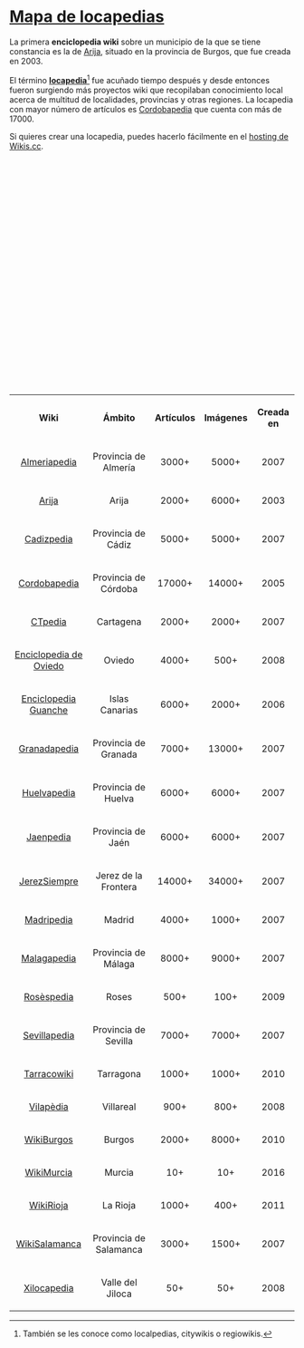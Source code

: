 {{headerleaflet|1=Portada}}
<div class="main">
= [[./index|Mapa de locapedias]] =

La primera '''enciclopedia wiki''' sobre un municipio de la que se tiene constancia es la de [http://www.arija.org/es/index.php?title=Portada Arija], situado en la provincia de Burgos, que fue creada en 2003.

El término '''[http://www.aromeo.net/?p=746 locapedia]'''<ref>También se les conoce como localpedias, citywikis o regiowikis.</ref> fue acuñado tiempo después y desde entonces fueron surgiendo más proyectos wiki que recopilaban conocimiento local acerca de multitud de localidades, provincias y otras regiones. La locapedia con mayor número de artículos es <a href="https://cordobapedia.wikanda.es">Cordobapedia</a> que cuenta con más de 17000.

Si quieres crear una locapedia, puedes hacerlo fácilmente en el <a href="https://wikis.cc">hosting de Wikis.cc</a>.

<div id="map" style="width: 100%; height: 400px;"></div>

<script>
    // http://leafletjs.com/examples/custom-icons.html
    
    var wikis = [
        ["Almeriapedia", 36.841093, -2.471810, "https://almeriapedia.wikanda.es", "almeriapedia-logo.png"], 
        ["Arija", 42.985593, -3.959270, "http://www.arija.org", "arija-logo.png"], 
        ["Cadizpedia", 36.526195, -6.288580, "https://cadizpedia.wikanda.es", "cadizpedia-logo.png"], 
        ["Cordobapedia", 37.878912, -4.779711, "https://cordobapedia.wikanda.es", "cordobapedia-logo.png"], 
        ["CTpedia", 37.625306, -0.996939, "http://www.ctpedia.es", "ctpedia-logo.png"], 
        ["Enciclopedia de Oviedo", 43.361862, -5.849755, "http://el.tesorodeoviedo.es", "oviedo-logo.jpg"], 
        ["Enciclopedia Guanche", 28.270707, -16.639319, "http://www.guanches.org/enciclopedia/", "guanches-logo.png"], 
        ["Granadapedia", 37.176061, -3.588268, "https://granadapedia.wikanda.es", "granadapedia-logo.png"], 
        ["Huelvapedia", 37.237506, -6.979196, "https://huelvapedia.wikanda.es", "huelvapedia-logo.png"], 
        ["Jaenpedia", 37.779784, -3.784721, "https://jaenpedia.wikanda.es", "jaenpedia-logo.png"], 
        ["JerezSiempre", 36.680909, -6.139711, "http://www.jerezsiempre.com", "jerezsiempre-logo.png"], 
        ["Madripedia", 40.416950, -3.703481, "https://madripedia.wikis.cc", "madripedia-logo.png"], 
        ["Malagapedia", 36.719882, -4.419761, "https://malagapedia.wikanda.es", "malagapedia-logo.png"], 
        ["Rosespedia", 42.261610, 3.175204, "http://www.rosespedia.cat", "rosespedia-logo.png"], 
        ["Sevillapedia", 37.382890, -5.989876, "https://sevillapedia.wikanda.es", "sevillapedia-logo.png"], 
        ["Tarracowiki", 41.118859, 1.244362, "http://www.tarracowiki.cat", "tarracowiki-logo.png"], 
        ["Vilapedia", 39.939647, -0.100679, "https://vilapedia.wikis.cc", "vilapedia-logo.jpg"], 
        ["WikiBurgos", 42.340700, -3.704016, "http://www.wikiburgos.es", "wikiburgos-logo.png"], 
        ["WikiMurcia", 37.983984, -1.128697, "http://wikimurcia.com", "wikimurcia-logo.png"], 
        ["WikiRioja", 42.332363, -2.520562, "http://wikirioja.com", "wikirioja-logo.png"], 
        ["WikiSalamanca", 40.965066, -5.663855, "https://wikisalamanca.wikis.cc", "wikisalamanca-logo.png"], 
        ["Xilocapedia", 40.934438, -1.309081, "http://xiloca.org/xilocapedia/", "xilocapedia-logo.png"], 

];
    
    var map = L.map('map').setView([40.416957, -3.703478], 5);
    mapLink = 
        '<a href="https://openstreetmap.org">OpenStreetMap</a>';
    L.tileLayer(
        'https://{s}.tile.openstreetmap.org/{z}/{x}/{y}.png', {
        attribution: '&copy; ' + mapLink + ' Contributors',
        maxZoom: 12,
        }).addTo(map);

    for (var i = 0; i < wikis.length; i++) {
        marker = new L.marker([wikis[i][1],wikis[i][2]])
            .bindPopup('<b><a href="' + wikis[i][3] + '">' + wikis[i][0] + '</a></b><br/><a href="' + wikis[i][3] + '" title="Acceder a ' + wikis[i][0] + '"><img src="images/' + wikis[i][4] + '" width="200px" alt="Logotipo de ' + wikis[i][0] + '" /></a>')
            .addTo(map);
        if ( wikis[i][0] === "Cadizpedia" ) { marker.openPopup(); }
    }
    
</script>

<center>
<table class="wikitable sortable" style="width: 100%;text-align: center;">
<tr>
    <th class="sorttable_alpha">Wiki</th>
    <th class="sorttable_alpha">Ámbito</th>
    <th class="sorttable_numeric">Artículos</th>
    <th class="sorttable_numeric">Imágenes</th>
    <th class="sorttable_numeric">Creada en</th>
</tr>
<tr>
    <td><a href="https://almeriapedia.wikanda.es">Almeriapedia</a></td>
    <td>Provincia de Almería</td>
    <td>3000+</td>
    <td>5000+</td>
    <td>2007</td>
</tr>
<tr>
    <td><a href="http://www.arija.org">Arija</a></td>
    <td>Arija</td>
    <td>2000+</td>
    <td>6000+</td>
    <td>2003</td>
</tr>
<tr>
    <td><a href="https://cadizpedia.wikanda.es">Cadizpedia</a></td>
    <td>Provincia de Cádiz</td>
    <td>5000+</td>
    <td>5000+</td>
    <td>2007</td>
</tr>
<tr>
    <td><a href="https://cordobapedia.wikanda.es">Cordobapedia</a></td>
    <td>Provincia de Córdoba</td>
    <td>17000+</td>
    <td>14000+</td>
    <td>2005</td>
</tr>
<tr>
    <td><a href="http://www.ctpedia.es">CTpedia</a></td>
    <td>Cartagena</td>
    <td>2000+</td>
    <td>2000+</td>
    <td>2007</td>
</tr>
<tr>
    <td><a href="http://el.tesorodeoviedo.es">Enciclopedia de Oviedo</a></td>
    <td>Oviedo</td>
    <td>4000+</td>
    <td>500+</td>
    <td>2008</td>
</tr>
<tr>
    <td><a href="http://www.guanches.org/enciclopedia/">Enciclopedia Guanche</a></td>
    <td>Islas Canarias</td>
    <td>6000+</td>
    <td>2000+</td>
    <td>2006</td>
</tr>
<tr>
    <td><a href="https://granadapedia.wikanda.es">Granadapedia</a></td>
    <td>Provincia de Granada</td>
    <td>7000+</td>
    <td>13000+</td>
    <td>2007</td>
</tr>
<tr>
    <td><a href="https://huelvapedia.wikanda.es">Huelvapedia</a></td>
    <td>Provincia de Huelva</td>
    <td>6000+</td>
    <td>6000+</td>
    <td>2007</td>
</tr>
<tr>
    <td><a href="https://jaenpedia.wikanda.es">Jaenpedia</a></td>
    <td>Provincia de Jaén</td>
    <td>6000+</td>
    <td>6000+</td>
    <td>2007</td>
</tr>
<tr>
    <td><a href="http://www.jerezsiempre.com">JerezSiempre</a></td>
    <td>Jerez de la Frontera</td>
    <td>14000+</td>
    <td>34000+</td>
    <td>2007</td>
</tr>
<tr>
    <td><a href="https://madripedia.wikis.cc">Madripedia</a></td>
    <td>Madrid</td>
    <td>4000+</td>
    <td>1000+</td>
    <td>2007</td>
</tr>
<tr>
    <td><a href="https://malagapedia.wikanda.es">Malagapedia</a></td>
    <td>Provincia de Málaga</td>
    <td>8000+</td>
    <td>9000+</td>
    <td>2007</td>
</tr>
<tr>
    <td><a href="http://www.rosespedia.cat">Rosèspedia</a></td>
    <td>Roses</td>
    <td>500+</td>
    <td>100+</td>
    <td>2009</td>
</tr>
<tr>
    <td><a href="https://sevillapedia.wikanda.es">Sevillapedia</a></td>
    <td>Provincia de Sevilla</td>
    <td>7000+</td>
    <td>7000+</td>
    <td>2007</td>
</tr>
<tr>
    <td><a href="http://www.tarracowiki.cat">Tarracowiki</a></td>
    <td>Tarragona</td>
    <td>1000+</td>
    <td>1000+</td>
    <td>2010</td>
</tr>
<tr>
    <td><a href="https://vilapedia.wikis.cc">Vilapèdia</a></td>
    <td>Villareal</td>
    <td>900+</td>
    <td>800+</td>
    <td>2008</td>
</tr>
<tr>
    <td><a href="http://www.wikiburgos.es">WikiBurgos</a></td>
    <td>Burgos</td>
    <td>2000+</td>
    <td>8000+</td>
    <td>2010</td>
</tr>
<tr>
    <td><a href="http://wikimurcia.com">WikiMurcia</a></td>
    <td>Murcia</td>
    <td>10+</td>
    <td>10+</td>
    <td>2016</td>
</tr>
<tr>
    <td><a href="http://wikirioja.com">WikiRioja</a></td>
    <td>La Rioja</td>
    <td>1000+</td>
    <td>400+</td>
    <td>2011</td>
</tr>
<tr>
    <td><a href="https://wikisalamanca.wikis.cc">WikiSalamanca</a></td>
    <td>Provincia de Salamanca</td>
    <td>3000+</td>
    <td>1500+</td>
    <td>2007</td>
</tr>
<tr>
    <td><a href="http://xiloca.org/xilocapedia/">Xilocapedia</a></td>
    <td>Valle del Jiloca</td>
    <td>50+</td>
    <td>50+</td>
    <td>2008</td>
</tr>
</table>
</center>

{{reflist}}
{{reflist-end}}

{{footer}}

</div>


